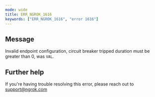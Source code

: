 ```yaml
---
mode: wide
title: ERR_NGROK_1616
keywords: ["ERR_NGROK_1616", "error 1616"]
---
```


## Message

Invalid endpoint configuration, circuit breaker tripped duration must be greater than 0, was `VAL`.

## Further help

If you're having trouble resolving this error, please reach out to [support@ngrok.com](mailto:support@ngrok.com?subject=Help%20with%20ERR_NGROK_1616)
